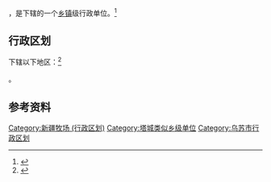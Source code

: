 {{中国乡级行政区|65/42/02/401/000}}

'''{{PAGENAMEBASE}}'''，是{{PRC admin/fullname|65/42/02/401/000|3}}下辖的一个[[乡镇|乡镇]]级行政单位。<ref>{{PRC admin/ref sgc|{{PRC admin/parent|65/42/02/401/000}}}}</ref>

== 行政区划 ==

{{PAGENAMEBASE}}下辖以下地区：<ref>{{PRC admin/ref sgc|65/42/02/401/000}}</ref>

{{PRC admin/children|65/42/02/401/000}}。

== 参考资料 ==

{{reflist}}

{{乌苏市行政区划}}
{{新疆行政区划小作品}}

[[Category:新疆牧场_(行政区划)|Category:新疆牧场 (行政区划)]]
[[Category:塔城类似乡级单位|Category:塔城类似乡级单位]]
[[Category:乌苏市行政区划|Category:乌苏市行政区划]]